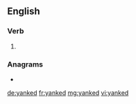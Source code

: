 ==English==

===Verb===
{{head|en|verb form}}

# {{en-past of|yank}}

===Anagrams===
* {{l|en|Kayden}}

[[de:yanked]]
[[fr:yanked]]
[[mg:yanked]]
[[vi:yanked]]